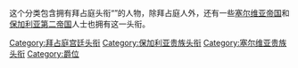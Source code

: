 {{cat main|至尊者}}
这个分类包含拥有拜占庭头衔“{{link-en|至尊者|Sebastokrator}}”的人物，除拜占庭人外，还有一些[[塞尔维亚帝国|塞尔维亚帝国]]和[[保加利亚第二帝国|保加利亚第二帝国]]人士也拥有这一头衔。

[[Category:拜占庭宫廷头衔|Category:拜占庭宫廷头衔]]
[[Category:保加利亚贵族头衔|Category:保加利亚贵族头衔]]
[[Category:塞尔维亚贵族头衔|Category:塞尔维亚贵族头衔]]
[[Category:爵位|Category:爵位]]